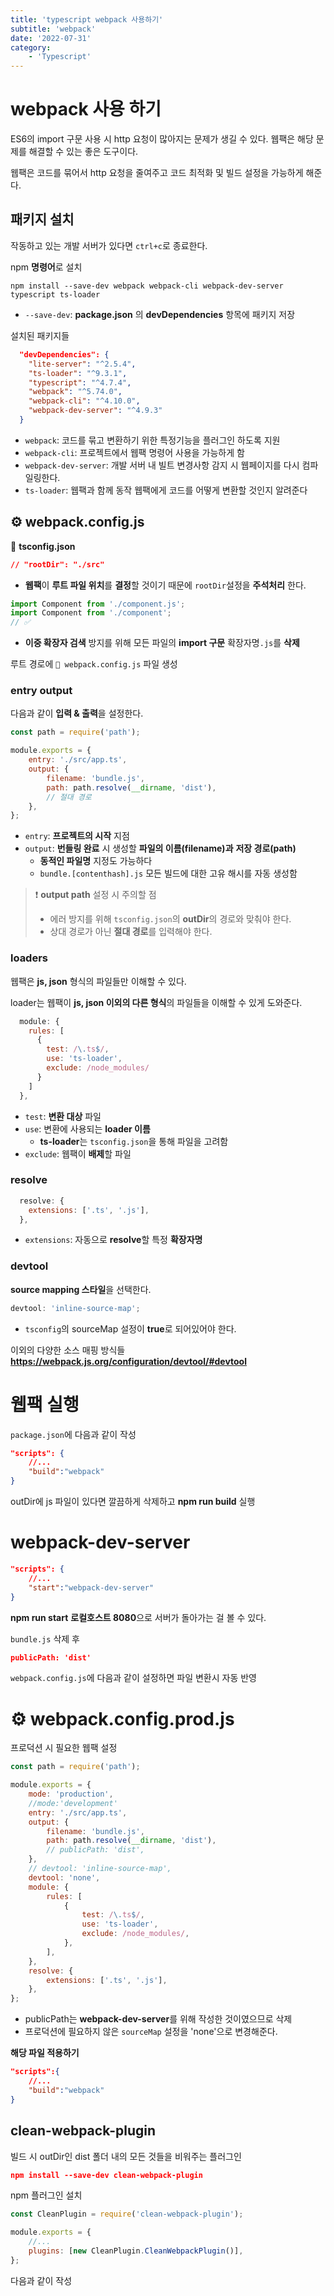 ```yaml
---
title: 'typescript webpack 사용하기'
subtitle: 'webpack'
date: '2022-07-31'
category:
    - 'Typescript'
---
```


# webpack 사용 하기

ES6의 import 구문 사용 시 http 요청이 많아지는 문제가 생길 수 있다.
웹팩은 해당 문제를 해결할 수 있는 좋은 도구이다.

웹팩은 코드를 묶어서 http 요청을 줄여주고 코드 최적화 및 빌드 설정을 가능하게 해준다.

## 패키지 설치

작동하고 있는 개발 서버가 있다면 `ctrl+c`로 종료한다.

npm **명령어**로 설치

```http
npm install --save-dev webpack webpack-cli webpack-dev-server typescript ts-loader
```

-   `--save-dev`: **package.json** 의 **devDependencies** 항목에 패키지 저장

설치된 패키지들

```json
  "devDependencies": {
    "lite-server": "^2.5.4",
    "ts-loader": "^9.3.1",
    "typescript": "^4.7.4",
    "webpack": "^5.74.0",
    "webpack-cli": "^4.10.0",
    "webpack-dev-server": "^4.9.3"
  }
```

-   `webpack`: 코드를 묶고 변환하기 위한 특정기능을 플러그인 하도록 지원
-   `webpack-cli`: 프로젝트에서 웹팩 명령어 사용을 가능하게 함
-   `webpack-dev-server`: 개발 서버 내 빌트
    변경사항 감지 시 웹페이지를 다시 컴파일링한다.
-   `ts-loader`: 웹팩과 함께 동작 웹팩에게 코드를 어떻게 변환할 것인지 알려준다

## ⚙️ webpack.config.js

📄 **tsconfig.json**

```json
// "rootDir": "./src"
```

-   **웹팩**이 **루트 파일 위치**를 **결정**할 것이기 때문에
    `rootDir`설정을 **주석처리** 한다.

```js
import Component from './component.js';
import Component from './component';
// ✅
```

-   **이중 확장자 검색** 방지를 위해 모든 파일의 **import 구문** 확장자명`.js`를 **삭제**

루트 경로에 `📄 webpack.config.js` 파일 생성

### entry output

다음과 같이 **입력 & 출력**을 설정한다.

```js
const path = require('path');

module.exports = {
    entry: './src/app.ts',
    output: {
        filename: 'bundle.js',
        path: path.resolve(__dirname, 'dist'),
        // 절대 경로
    },
};
```

-   `entry`: **프로젝트의 시작** 지점
-   `output`: **번들링 완료** 시 생성할 **파일의 이름(filename)과** **저장 경로(path)**
    -   **동적인 파일명** 지정도 가능하다
    -   `bundle.[contenthash].js` 모든 빌드에 대한 고유 해시를 자동 생성함

> ❗️
> **output path** 설정 시 주의할 점
>
> -   에러 방지를 위해 `tsconfig.json`의 **outDir**의 경로와 맞춰야 한다.
> -   상대 경로가 아닌 **절대 경로**를 입력해야 한다.

### loaders

웹팩은 **js, json** 형식의 파일들만 이해할 수 있다.

loader는 웹팩이 **js, json 이외의 다른 형식**의 파일들을 이해할 수 있게 도와준다.

```js
  module: {
    rules: [
      {
        test: /\.ts$/,
        use: 'ts-loader',
        exclude: /node_modules/
      }
    ]
  },
```

-   `test`: **변환 대상** 파일
-   `use`: 변환에 사용되는 **loader 이름**
    -   **ts-loader**는 `tsconfig.json`을 통해 파일을 고려함
-   `exclude`: 웹팩이 **배제**할 파일

### resolve

```js
  resolve: {
    extensions: ['.ts', '.js'],
  },
```

-   `extensions`: 자동으로 **resolve**할 특정 **확장자명**

### devtool

**source mapping 스타일**을 선택한다.

```js
devtool: 'inline-source-map';
```

-   `tsconfig`의 sourceMap 설정이 **true**로 되어있어야 한다.

이외의 다양한 소스 매핑 방식들 **https://webpack.js.org/configuration/devtool/#devtool**

# 웹팩 실행

`package.json`에 다음과 같이 작성

```json
"scripts": {
    //...
    "build":"webpack"
}
```

outDir에 js 파일이 있다면 깔끔하게 삭제하고 **npm run build** 실행

# webpack-dev-server

```json
"scripts": {
    //...
    "start":"webpack-dev-server"
}
```

**npm run start**
**로컬호스트 8080**으로 서버가 돌아가는 걸 볼 수 있다.

`bundle.js` 삭제 후

```json
publicPath: 'dist'
```

`webpack.config.js`에 다음과 같이 설정하면 파일 변환시 자동 반영

# ⚙️ webpack.config.prod.js

프로덕션 시 필요한 웹팩 설정

```js
const path = require('path');

module.exports = {
    mode: 'production',
    //mode:'development'
    entry: './src/app.ts',
    output: {
        filename: 'bundle.js',
        path: path.resolve(__dirname, 'dist'),
        // publicPath: 'dist',
    },
    // devtool: 'inline-source-map',
    devtool: 'none',
    module: {
        rules: [
            {
                test: /\.ts$/,
                use: 'ts-loader',
                exclude: /node_modules/,
            },
        ],
    },
    resolve: {
        extensions: ['.ts', '.js'],
    },
};
```

-   publicPath는 **webpack-dev-server**를 위해 작성한 것이였으므로 삭제
-   프로덕션에 필요하지 않은 `sourceMap` 설정을 'none'으로 변경해준다.

**해당 파일 적용하기**

```json
"scripts":{
    //...
    "build":"webpack"
}
```

## clean-webpack-plugin

빌드 시 outDir인 dist 폴더 내의 모든 것들을 비워주는 플러그인

```json
npm install --save-dev clean-webpack-plugin
```

npm 플러그인 설치

```js
const CleanPlugin = require('clean-webpack-plugin');

module.exports = {
    //...
    plugins: [new CleanPlugin.CleanWebpackPlugin()],
};
```

다음과 같이 작성
